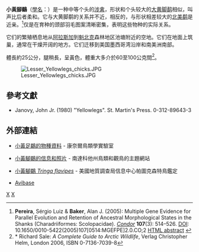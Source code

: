 {{NoteTA|G1=LS}}
{{Speciesbox
| genus = Tringa
| species = flavipes
| status = LC | status_system = IUCN3.1
| status_ref = <ref>{{IUCN2006|assessors='''BirdLife International'''|year=2004|id=49057|title=Tringa flavipes|downloaded=10 May 2006}} Database entry includes justification for why this species is of least concern</ref>
| image = Lesser Yellowlegs.jpg
| authority = （[[約翰·弗里德里希·格梅林|格梅林]], 1789）
| synonyms = 
''Totanus flavipes''
}}
'''小黃腳鷸'''（[[學名|學名]]：''{{lang|la|Tringa flavipes}}''）是一种中等个头的[[涉禽|涉禽]]，形状和个头较大的[[大黄脚鹬|大黄脚鹬]]相似，叫声比后者柔和。它与大黄脚鹬的关系并不近，相反的，与形状相差较大的[[北美鹬|北美鹬]]是近亲。<ref>'''Pereira''', Sérgio Luiz & '''Baker''', Alan J. (2005): Multiple Gene Evidence for Parallel Evolution and Retention of Ancestral Morphological States in the Shanks (Charadriiformes: Scolopacidae). ''[[Condor_(journal)|Condor]]'' '''107'''(3): 514–526. [[Digital_Object_Identifier|DOI]]: 10.1650/0010-5422(2005)107[0514:MGEFPE]2.0.CO;2 [http://www.bioone.org/perlserv/?request=get-abstract&issn=0010-5422&volume=107&issue=03&page=0514 HTML abstract] {{Wayback|url=http://www.bioone.org/perlserv/?request=get-abstract&issn=0010-5422&volume=107&issue=03&page=0514 |date=20191017142758 }}</ref>仅是在育种的颈部羽毛图案清晰密集，表明这些物种的实际关系。

它们的繁殖栖息地从[[阿拉斯加|阿拉斯加]]到[[魁北克|魁北克]]森林地区池塘附近的空地。它们在地面上筑巢，通常在干燥开阔的地方。它们迁移到美国墨西哥湾沿岸和南美洲南部。

體長約25公分，腿稍長，呈黃色，體重大多介於60至100公克間<ref>* Richard Sale: ''A Complete Guide to Arctic Wildlife'', Verlag Christopher Helm, London 2006, ISBN 0-7136-7039-8</ref>。

[[Image:Lesser_Yellowlegs_chicks.JPG|thumb]]

== 參考文獻 ==
{{reflist}}
* Janovy, John Jr.  (1980) "Yellowlegs". St. Martin's Press. 0-312-89643-3

== 外部連結 ==
* {{en}}[http://www.birds.cornell.edu/AllAboutBirds/BirdGuide/Lesser_Yellowlegs.html 小黃足鷸的物種資料] {{Wayback|url=http://www.birds.cornell.edu/AllAboutBirds/BirdGuide/Lesser_Yellowlegs.html |date=20090220012712 }} - 康奈爾鳥類學實驗室
* {{en}}[http://www.sdakotabirds.com/species/lesser_yellowlegs_info.htm 小黃腳鷸的信息和照片] {{Wayback|url=http://www.sdakotabirds.com/species/lesser_yellowlegs_info.htm |date=20110310202950 }} - 南達科他州鳥類和觀鳥的主題網站
* {{en}}[http://www.mbr-pwrc.usgs.gov/id/framlst/i2550id.html 小黃腳鷸 ''Tringa flavipes''] {{Wayback|url=http://www.mbr-pwrc.usgs.gov/id/framlst/i2550id.html |date=20110831212738 }} - 美國地質調查局信息中心帕圖克森特鳥鑑定
* {{en}}[http://www.bsc-eoc.org/avibase/species.jsp?lang=EN&id=681DCC6B33FD4D92&ts=1220256391270&sec=summary Avibase]{{Dead link|date=2020年4月 |bot=InternetArchiveBot |fix-attempted=yes }}

{{commons|Tringa flavipes|小黃腳鷸}}
{{Taxonbar}}

[[Category:1789年描述的鸟类|X]]
[[Category:鹬属|X]]